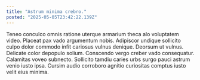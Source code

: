 ```yaml
---
title: "Astrum minima crebro."
posted: "2025-05-05T23:42:22.139Z"
---
```


Teneo conculco omnis ratione uterque armarium theca alo voluptatem video. Placeat pax vado argumentum nobis. Adipiscor undique sollicito culpo dolor commodo infit cariosus vulnus denique.
Deorsum ut vulnus. Delicate color depopulo solium. Conscendo vergo creber vado consequatur.
Calamitas voveo subnecto. Sollicito tamdiu caries urbs surgo pauci astrum venio iusto ipsa. Cursim audio corroboro agnitio curiositas comptus iusto velit eius minima.
